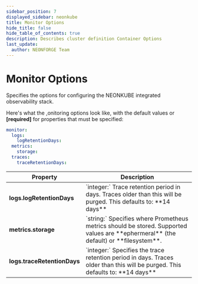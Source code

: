 ```yaml
---
sidebar_position: 7
displayed_sidebar: neonkube
title: Monitor Options
hide_title: false
hide_table_of_contents: true
description: Describes cluster definition Container Options
last_update:
  author: NEONFORGE Team
---
```



# Monitor Options

Specifies the options for configuring the NEONKUBE integrated observability stack.

Here's what the ,onitoring options look like, with the default values
or **[required]** for properties that must be specified:

```yaml
monitor:
  logs:
    logRetentionDays:
  metrics:
    storage:
  traces:
    traceRetentionDays:
```                                       

<table>
    <thead>
        <th>Property</th>
        <th>Description</th>
    </thead>
    <tbody>
        <tr>
            <td><b>logs.logRetentionDays</b></td>
            <td>
                `integer:` Trace retention period in days. Traces older than this will be purged.
                This defaults to: **14 days**
            </td>
        </tr>
        <tr>
            <td><b>metrics.storage</b></td>
            <td>
                `string:` Specifies where Prometheus metrics should be stored. Supported values
                are **ephermeral** (the default) or **filesystem**.
            </td>
        </tr>
        <tr>
            <td><b>logs.traceRetentionDays</b></td>
            <td>
                `integer:` Specifies the trace retention period in days. Traces older than this will be purged.
                This defaults to: **14 days**
            </td>
        </tr>
    </tbody>
</table>
